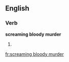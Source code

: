 ==English==

===Verb===
'''screaming bloody murder'''

# {{present participle of|scream bloody murder}}
{{count page|[[Wiktionary:Page count]]}}

[[fr:screaming bloody murder]]